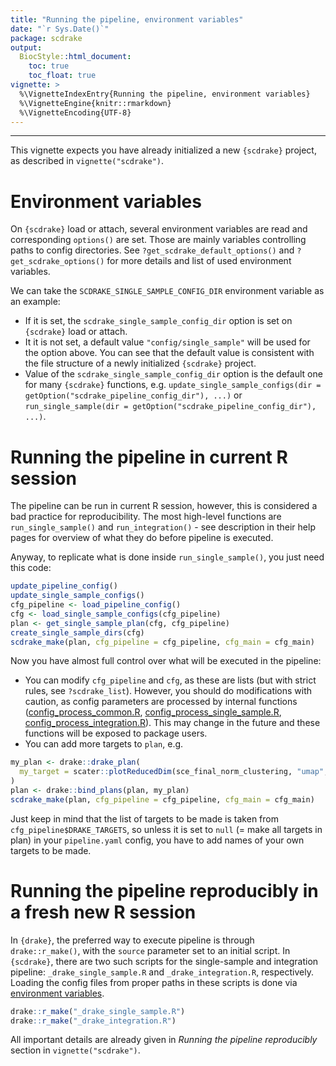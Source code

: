 ```yaml
---
title: "Running the pipeline, environment variables"
date: "`r Sys.Date()`"
package: scdrake
output:
  BiocStyle::html_document:
    toc: true
    toc_float: true
vignette: >
  %\VignetteIndexEntry{Running the pipeline, environment variables}
  %\VignetteEngine{knitr::rmarkdown}
  %\VignetteEncoding{UTF-8}  
---
```


<script>
$(document).ready(function(){
  $('[data-toggle="tooltip"]').tooltip(); 
});
</script>

***

This vignette expects you have already initialized a new `{scdrake}` project, as described in `vignette("scdrake")`.

# Environment variables

On `{scdrake}` load or
<a data-toggle="tooltip" title="(i.e. when you call some function from a package, e.g. `drake::run_single_sample()`)">attach</a>,
several environment variables are read and corresponding `options()` are set. Those are mainly variables controlling
paths to config directories. See `?get_scdrake_default_options()` and `?get_scdrake_options()` for more details and
list of used environment variables.

We can take the `SCDRAKE_SINGLE_SAMPLE_CONFIG_DIR` environment variable as an example:

- If it is set, the `scdrake_single_sample_config_dir` option is set on `{scdrake}` load or attach.
- It it is not set, a default value `"config/single_sample"` will be used for the option above.
  You can see that the default value is consistent with the file structure of a newly initialized `{scdrake}` project.
- Value of the `scdrake_single_sample_config_dir` option is the default one for many `{scdrake}` functions, e.g.
  `update_single_sample_configs(dir = getOption("scdrake_pipeline_config_dir"), ...)` or
  `run_single_sample(dir = getOption("scdrake_pipeline_config_dir"), ...)`.

# Running the pipeline in current R session

The pipeline can be run in current R session, however, this is considered a bad practice for reproducibility.
The most high-level functions are `run_single_sample()` and `run_integration()` - see description in their help pages
for overview of what they do before pipeline is executed.

Anyway, to replicate what is done inside `run_single_sample()`, you just need this code:

```r
update_pipeline_config()
update_single_sample_configs()
cfg_pipeline <- load_pipeline_config()
cfg <- load_single_sample_configs(cfg_pipeline)
plan <- get_single_sample_plan(cfg, cfg_pipeline)
create_single_sample_dirs(cfg)
scdrake_make(plan, cfg_pipeline = cfg_pipeline, cfg_main = cfg_main)
```

Now you have almost full control over what will be executed in the pipeline:

- You can modify `cfg_pipeline` and `cfg`, as these are lists (but with strict rules, see `?scdrake_list`).
  However, you should do modifications with caution, as config parameters are processed by internal functions
  ([config_process_common.R](R/config_process_common.R), [config_process_single_sample.R](R/config_process_single_sample.R),
  [config_process_integration.R](R/config_process_integration.R)). This may change in the future and these functions
  will be exposed to package users.
- You can add more targets to `plan`, e.g.

```r
my_plan <- drake::drake_plan(
  my_target = scater::plotReducedDim(sce_final_norm_clustering, "umap", colour_by = "total")
)
plan <- drake::bind_plans(plan, my_plan)
scdrake_make(plan, cfg_pipeline = cfg_pipeline, cfg_main = cfg_main)
```

Just keep in mind that the list of targets to be made is taken from `cfg_pipeline$DRAKE_TARGETS`, so unless
it is set to `null` (= make all targets in plan) in your `pipeline.yaml` config,
you have to add names of your own targets to be made.

# Running the pipeline reproducibly in a fresh new R session

In `{drake}`, the preferred way to execute pipeline is through `drake::r_make()`, with the `source` parameter set
to an initial script. In `{scdrake}`, there are two such scripts for the single-sample and integration pipeline:
`_drake_single_sample.R` and `_drake_integration.R`, respectively. Loading the config files from proper paths in these
scripts is done via [environment variables](#environment-variables).

```r
drake::r_make("_drake_single_sample.R")
drake::r_make("_drake_integration.R")
```

All important details are already given in *Running the pipeline reproducibly* section in `vignette("scdrake")`.
